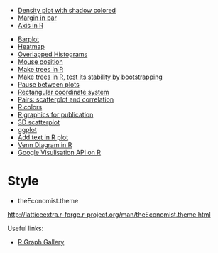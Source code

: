 * [[Density plot with shadow colored]]
* [[Margin in par]]
* [[Axis in R]]

* [[Barplot]]
* [[Heatmap]]
* [[Overlapped Histograms]]
* [[Mouse position]]
* [[Make trees in R]]
* [[Make trees in R, test its stability by bootstrapping]]
* [[Pause between plots]]
* [[Rectangular coordinate system]]
* [[Pairs: scatterplot and correlation]]
* [[R colors]]
* [[R graphics for publication]]
* [[3D scatterplot]]
* [[ggplot]]
* [[Add text in R plot]]
* [[Venn Diagram in R]]
* [[googleVis| Google Visulisation API on R]]

= Style =
* theEconomist.theme
http://latticeextra.r-forge.r-project.org/man/theEconomist.theme.html


Useful links:
* [http://addictedtor.free.fr/graphiques/ R Graph Gallery]

